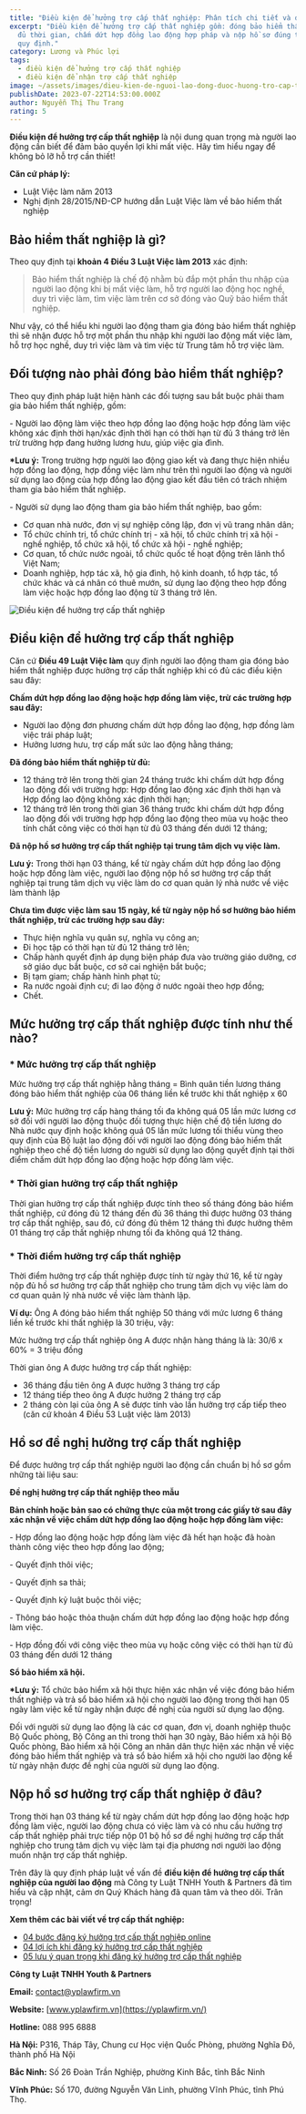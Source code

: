 ```yaml
---
title: "Điều kiện để hưởng trợ cấp thất nghiệp: Phân tích chi tiết và đầy đủ nhất"
excerpt: "Điều kiện để hưởng trợ cấp thất nghiệp gồm: đóng bảo hiểm thất nghiệp
  đủ thời gian, chấm dứt hợp đồng lao động hợp pháp và nộp hồ sơ đúng thời hạn
  quy định."
category: Lương và Phúc lợi
tags:
  - điều kiện để hưởng trợ cấp thất nghiệp
  - điều kiện để nhận trợ cấp thất nghiệp
image: ~/assets/images/dieu-kien-de-nguoi-lao-dong-duoc-huong-tro-cap-that-nghiep-bia.jpg
publishDate: 2023-07-22T14:53:00.000Z
author: Nguyễn Thị Thu Trang
rating: 5
---
```

**Điều kiện để hưởng trợ cấp thất nghiệp** là nội dung quan trọng mà người lao động cần biết để đảm bảo quyền lợi khi mất việc. Hãy tìm hiểu ngay để không bỏ lỡ hỗ trợ cần thiết!

**Căn cứ pháp lý:**

* Luật Việc làm năm 2013
* Nghị định 28/2015/NĐ-CP hướng dẫn Luật Việc làm về bảo hiểm thất nghiệp

## Bảo hiểm thất nghiệp là gì?

Theo quy định tại **khoản 4 Điều 3 Luật Việc làm 2013** xác định:

> Bảo hiểm thất nghiệp là chế độ nhằm bù đắp một phần thu nhập của người lao động khi bị mất việc làm, hỗ trợ người lao động học nghề, duy trì việc làm, tìm việc làm trên cơ sở đóng vào Quỹ bảo hiểm thất nghiệp.

Như vậy, có thể hiểu khi người lao động tham gia đóng bảo hiểm thất nghiệp thì sẽ nhận được hỗ trợ một phần thu nhập khi người lao động mất việc làm, hỗ trợ học nghề, duy trì việc làm và tìm việc từ Trung tâm hỗ trợ việc làm.

## Đối tượng nào phải đóng bảo hiểm thất nghiệp?

Theo quy định pháp luật hiện hành các đối tượng sau bắt buộc phải tham gia bảo hiểm thất nghiệp, gồm:

\- Người lao động làm việc theo hợp đồng lao động hoặc hợp đồng làm việc không xác định thời hạn/xác định thời hạn có thời hạn từ đủ 3 tháng trở lên trừ trường hợp đang hưởng lương hưu, giúp việc gia đình.

**\*Lưu ý:** Trong trường hợp người lao động giao kết và đang thực hiện nhiều hợp đồng lao động, hợp đồng việc làm như trên thì người lao động và người sử dụng lao động của hợp đồng lao động giao kết đầu tiên có trách nhiệm tham gia bảo hiểm thất nghiệp.

\- Người sử dụng lao động tham gia bảo hiểm thất nghiệp, bao gồm:

* Cơ quan nhà nước, đơn vị sự nghiệp công lập, đơn vị vũ trang nhân dân;
* Tổ chức chính trị, tổ chức chính trị - xã hội, tổ chức chính trị xã hội - nghề nghiệp, tổ chức xã hội, tổ chức xã hội - nghề nghiệp;
* Cơ quan, tổ chức nước ngoài, tổ chức quốc tế hoạt động trên lãnh thổ Việt Nam;
* Doanh nghiệp, hợp tác xã, hộ gia đình, hộ kinh doanh, tổ hợp tác, tổ chức khác và cá nhân có thuê mướn, sử dụng lao động theo hợp đồng làm việc hoặc hợp đồng lao động từ 3 tháng trở lên.

![Điều kiện để hưởng trợ cấp thất nghiệp](~/assets/images/dieu-kien-de-nguoi-lao-dong-duoc-huong-tro-cap-that-nghiep.jpg "Điều kiện để hưởng trợ cấp thất nghiệp")

## Điều kiện để hưởng trợ cấp thất nghiệp

Căn cứ **Điều 49 Luật Việc làm** quy định người lao động tham gia đóng bảo hiểm thất nghiệp được hưởng trợ cấp thất nghiệp khi có đủ các điều kiện sau đây:

**Chấm dứt hợp đồng lao động hoặc hợp đồng làm việc, trừ các trường hợp sau đây:**

* Người lao động đơn phương chấm dứt hợp đồng lao động, hợp đồng làm việc trái pháp luật;
* Hưởng lương hưu, trợ cấp mất sức lao động hằng tháng;

**Đã đóng bảo hiểm thất nghiệp từ đủ:**

* 12 tháng trở lên trong thời gian 24 tháng trước khi chấm dứt hợp đồng lao động đối với trường hợp: Hợp đồng lao động xác định thời hạn và Hợp đồng lao động không xác định thời hạn;
* 12 tháng trở lên trong thời gian 36 tháng trước khi chấm dứt hợp đồng lao động đối với trường hợp hợp đồng lao động theo mùa vụ hoặc theo tính chất công việc có thời hạn từ đủ 03 tháng đến dưới 12 tháng;

**Đã nộp hồ sơ hưởng trợ cấp thất nghiệp tại trung tâm dịch vụ việc làm.**

**Lưu ý:** Trong thời hạn 03 tháng, kể từ ngày chấm dứt hợp đồng lao động hoặc hợp đồng làm việc, người lao động nộp hồ sơ hưởng trợ cấp thất nghiệp tại trung tâm dịch vụ việc làm do cơ quan quản lý nhà nước về việc làm thành lập

**Chưa tìm được việc làm sau 15 ngày, kể từ ngày nộp hồ sơ hưởng bảo hiểm thất nghiệp, trừ các trường hợp sau đây:**

* Thực hiện nghĩa vụ quân sự, nghĩa vụ công an;
* Đi học tập có thời hạn từ đủ 12 tháng trở lên;
* Chấp hành quyết định áp dụng biện pháp đưa vào trường giáo dưỡng, cơ sở giáo dục bắt buộc, cơ sở cai nghiện bắt buộc;
* Bị tạm giam; chấp hành hình phạt tù;
* Ra nước ngoài định cư; đi lao động ở nước ngoài theo hợp đồng;
* Chết.

## Mức hưởng trợ cấp thất nghiệp được tính như thế nào?

### \* Mức hưởng trợ cấp thất nghiệp

Mức hưởng trợ cấp thất nghiệp hằng tháng = Bình quân tiền lương tháng đóng bảo hiểm thất nghiệp của 06 tháng liền kề trước khi thất nghiệp x 60

**Lưu ý:** Mức hưởng trợ cấp hàng tháng tối đa không quá 05 lần mức lương cơ sở đối với người lao động thuộc đối tượng thực hiện chế độ tiền lương do Nhà nước quy định hoặc không quá 05 lần mức lương tối thiểu vùng theo quy định của Bộ luật lao động đối với người lao động đóng bảo hiểm thất nghiệp theo chế độ tiền lương do người sử dụng lao động quyết định tại thời điểm chấm dứt hợp đồng lao động hoặc hợp đồng làm việc.

### \* Thời gian hưởng trợ cấp thất nghiệp

Thời gian hưởng trợ cấp thất nghiệp được tính theo số tháng đóng bảo hiểm thất nghiệp, cứ đóng đủ 12 tháng đến đủ 36 tháng thì được hưởng 03 tháng trợ cấp thất nghiệp, sau đó, cứ đóng đủ thêm 12 tháng thì được hưởng thêm 01 tháng trợ cấp thất nghiệp nhưng tối đa không quá 12 tháng.

### \* Thời điểm hưởng trợ cấp thất nghiệp

Thời điểm hưởng trợ cấp thất nghiệp được tính từ ngày thứ 16, kể từ ngày nộp đủ hồ sơ hưởng trợ cấp thất nghiệp cho trung tâm dịch vụ việc làm do cơ quan quản lý nhà nước về việc làm thành lập.

**Ví dụ:** Ông A đóng bảo hiểm thất nghiệp 50 tháng với mức lương 6 tháng liền kề trước khi thất nghiệp là 30 triệu, vậy:

Mức hưởng trợ cấp thất nghiệp ông A được nhận hàng tháng là là: 30/6 x 60% = 3 triệu đồng

Thời gian ông A được hưởng trợ cấp thất nghiệp:

* 36 tháng đầu tiên ông A được hưởng 3 tháng trợ cấp
* 12 tháng tiếp theo ông A được hưởng 2 tháng trợ cấp
* 2 tháng còn lại của ông A sẽ được tính vào lần hưởng trợ cấp tiếp theo (căn cứ khoản 4 Điều 53 Luật việc làm 2013)

## Hồ sơ đề nghị hưởng trợ cấp thất nghiệp

Để được hưởng trợ cấp thất nghiệp người lao động cần chuẩn bị hồ sơ gồm những tài liệu sau:

**Đề nghị hưởng trợ cấp thất nghiệp theo mẫu**

**Bản chính hoặc bản sao có chứng thực của một trong các giấy tờ sau đây xác nhận về việc chấm dứt hợp đồng lao động hoặc hợp đồng làm việc:**

\- Hợp đồng lao động hoặc hợp đồng làm việc đã hết hạn hoặc đã hoàn thành công việc theo hợp đồng lao động;

\- Quyết định thôi việc;

\- Quyết định sa thải;

\- Quyết định kỷ luật buộc thôi việc;

\- Thông báo hoặc thỏa thuận chấm dứt hợp đồng lao động hoặc hợp đồng làm việc.

\- Hợp đồng đối với công việc theo mùa vụ hoặc công việc có thời hạn từ đủ 03 tháng đến dưới 12 tháng

**Sổ bảo hiểm xã hội.**

**\*Lưu ý:** Tổ chức bảo hiểm xã hội thực hiện xác nhận về việc đóng bảo hiểm thất nghiệp và trả sổ bảo hiểm xã hội cho người lao động trong thời hạn 05 ngày làm việc kể từ ngày nhận được đề nghị của người sử dụng lao động.

Đối với người sử dụng lao động là các cơ quan, đơn vị, doanh nghiệp thuộc Bộ Quốc phòng, Bộ Công an thì trong thời hạn 30 ngày, Bảo hiểm xã hội Bộ Quốc phòng, Bảo hiểm xã hội Công an nhân dân thực hiện xác nhận về việc đóng bảo hiểm thất nghiệp và trả sổ bảo hiểm xã hội cho người lao động kể từ ngày nhận được đề nghị của người sử dụng lao động.

## Nộp hồ sơ hưởng trợ cấp thất nghiệp ở đâu?

Trong thời hạn 03 tháng kể từ ngày chấm dứt hợp đồng lao động hoặc hợp đồng làm việc, người lao động chưa có việc làm và có nhu cầu hưởng trợ cấp thất nghiệp phải trực tiếp nộp 01 bộ hồ sơ đề nghị hưởng trợ cấp thất nghiệp cho trung tâm dịch vụ việc làm tại địa phương nơi người lao động muốn nhận trợ cấp thất nghiệp.

Trên đây là quy định pháp luật về vấn đề **điều kiện để hưởng trợ cấp thất nghiệp của người lao động** mà Công ty Luật TNHH Youth & Partners đã tìm hiểu và cập nhật, cảm ơn Quý Khách hàng đã quan tâm và theo dõi. Trân trọng!

**Xem thêm các bài viết về trợ cấp thất nghiệp:**

* [04 bước đăng ký hưởng trợ cấp thất nghiệp online](https://yplawfirm.vn/lao-dong/dang-ky-huong-tro-cap-that-nghiep-truc-tuyen-04-buoc-de-dang)
* [04 lợi ích khi đăng ký hưởng trợ cấp thất nghiệp](https://yplawfirm.vn/lao-dong/04-loi-ich-khi-dang-ky-huong-tro-cap-that-nghiep)
* [05 lưu ý quan trọng khi đăng ký hưởng trợ cấp thất nghiệp](https://yplawfirm.vn/lao-dong/05-luu-y-quan-trong-khi-dang-ky-huong-tro-cap-that-nghiep)

**Công ty Luật TNHH Youth & Partners**

**Email:** contact@yplawfirm.vn

**Website:** [www.yplawfirm.vn](https://yplawfirm.vn/)

**Hotline:** 088 995 6888

**Hà Nội:** P316, Tháp Tây, Chung cư Học viện Quốc Phòng, phường Nghĩa Đô, thành phố Hà Nội

**Bắc Ninh:** Số 26 Đoàn Trần Nghiệp, phường Kinh Bắc, tỉnh Bắc Ninh

**Vĩnh Phúc:** Số 170, đường Nguyễn Văn Linh, phường Vĩnh Phúc, tỉnh Phú Thọ.
